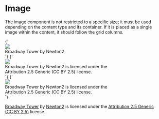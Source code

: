 
<Meta title="Patterns/Image" />

# Image

The image component is not restricted to a specific size; it must be used
depending on the content type and its container. If it is placed as a single
image within the content, it should follow the grid columns.

<Preview>
  <Story name="Default" height="300px" parameters={{
    design: figmaConfig('576%3A1')}}>{`
    <div class="image" style="max-width: 384px;">
      <img src="demo/broadway_tower.jpg">
      <div class="image-title">
        Broadway Tower by Newton2
      </div>
      <div class="image-icons">
        <i class="icon has-background-white logo"></i>
        <i class="icon has-background-white cc-by"></i>
        <i class="icon has-background-white cc-nc"></i>
      </div>
    </div>
  `}</Story>
</Preview>

<Preview>
  <Story name="Long title" height="300px" parameters={{
    design: figmaConfig('576%3A1')}}>{`
    <div class="image" style="max-width: 384px;">
      <img src="demo/broadway_tower.jpg">
      <div class="image-title">
        Broadway Tower by Newton2 is licensed under the Attribution 2.5 Generic (CC BY 2.5) license.
      </div>
      <div class="image-icons">
        <i class="icon has-background-white logo"></i>
        <i class="icon has-background-white cc-by"></i>
        <i class="icon has-background-white cc-nc"></i>
      </div>
    </div>
  `}</Story>
</Preview>

<Preview>
  <Story name="Ellipsised" height="300px" parameters={{
    design: figmaConfig('576%3A1')}}>{`
    <div class="image" style="max-width: 384px;">
      <img src="demo/broadway_tower.jpg">
      <div class="image-title is-ellipsised">
        Broadway Tower by Newton2 is licensed under the Attribution 2.5 Generic (CC BY 2.5) license.
      </div>
      <div class="image-icons">
        <i class="icon has-background-white logo"></i>
        <i class="icon has-background-white cc-by"></i>
        <i class="icon has-background-white cc-nc"></i>
      </div>
    </div>
  `}</Story>
</Preview>

[Broadway Tower](https://commons.wikimedia.org/wiki/File:Broadway_tower.jpg)
by
[Newton2](https://en.wikipedia.org/wiki/User:Newton2)
is licensed under the
[Attribution 2.5 Generic (CC BY 2.5)](https://creativecommons.org/licenses/by/2.5/)
license.
